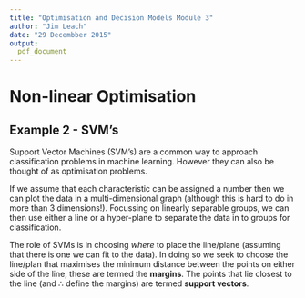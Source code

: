 ```yaml
---
title: "Optimisation and Decision Models Module 3"
author: "Jim Leach"
date: "29 Decembber 2015"
output:
  pdf_document
---
```


# Non-linear Optimisation

## Example 2 - SVM's

Support Vector Machines (SVM's) are a common way to approach classification problems in machine learning. However they can also be thought of as optimisation problems. 

If we assume that each characteristic can be assigned a number then we can plot the data in a multi-dimensional graph (although this is hard to do in more than 3 dimensions!). Focussing on linearly separable groups, we can then use either a line or a hyper-plane to separate the data in to groups for classification.

The role of SVMs is in choosing _where_ to place the line/plane (assuming that there is one we can fit to the data). In doing so we seek to choose the line/plan that maximises the minimum distance between the points on either side of the line, these are termed the __margins__. The points that lie closest to the line (and $\therefore$ define the margins) are termed __support vectors__.